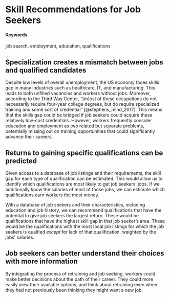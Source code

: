 # Skill Recommendations for Job Seekers {#job-search-coach}

#### Keywords {-}

job search, employment, education, qualifications

## Specialization creates a mismatch between jobs and qualified candidates

Despite low levels of overall unemployment, the US economy faces skills gap in many industries such as healthcare, IT, and manufacturing. This leads to both unfilled vacancies and workers without jobs. Moreover, according to the Third Way Center, "[m]ost of these occupations do not necessarily require four-year college degrees, but do require specialized training and some sort of credential" [@stephens_mind_2017]. This means that the skills gap could be bridged if job seekers could acquire these relatively low-cost credentials. However, workers frequently consider education and employment as two related but separate problems, potentially missing out on training opportunities that could significantly advance their careers. 

## Returns to gaining specific qualifications can be predicted 

Given access to a database of job listings and their requirements, the skill gap for each type of qualification can be estimated. This would allow us to identify which qualifications are most likely to get job seekers' jobs. If we additionally know the salaries of most of those jobs, we can estimate which qualifications earn workers the most money.

With a database of job seekers and their characteristics, including education and job history, we can recommend qualifications that have the potential to give job seekers the largest return. These would be qualifications that have the highest skill gap in that job seeker's area. These would be the qualifications with the most local job listings for which the job seekers is qualfied _except_ for lack of that qualification, weighted by the jobs' salaries.

## Job seekers can better understand their choices with more information

By integrating the process of retraining and job seeking, workers could make better decisions about the path of their career. They could more easily view their available options, and think about retraining even when they had not previously been thinking they might want a new job. 